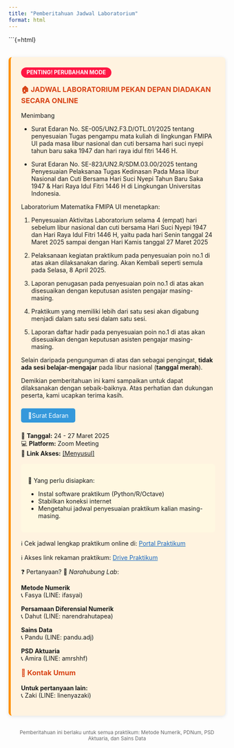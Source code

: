 ```yaml
---
title: "Pemberitahuan Jadwal Laboratorium"
format: html
---
```


```{=html}
<style>
.online-notice {
  background: #fff3e0;
  border-left: 5px solid #ff9100;
  padding: 1.5rem;
  margin: 2rem 0;
  border-radius: 8px;
  box-shadow: 0 2px 8px rgba(0,0,0,0.1);
}

.online-notice h3 {
  color: #d84315;
  margin-top: 0;
}

.status-label {
  background: #ff1744;
  color: white;
  padding: 0.3rem 0.8rem;
  border-radius: 20px;
  font-size: 0.9em;
  display: inline-block;
  margin-bottom: 1rem;
  font-weight: bold;
}

.btn {
  background-color: #3498db;
  color: white;
  padding: 0.5rem 1rem;
  border-radius: 5px;
  text-decoration: none;
  display: inline-block;
  margin: 0.5rem 0;
}
</style>

<div class="online-notice">
  <div class="status-label">PENTING! PERUBAHAN MODE</div>
  <h3>🏠 JADWAL LABORATORIUM PEKAN DEPAN DIADAKAN SECARA ONLINE</h3>

Menimbang 

- Surat Edaran No. SE-005/UN2.F3.D/OTL.01/2025 tentang penyesuaian Tugas pengampu mata kuliah di lingkungan FMIPA UI pada masa libur nasional dan cuti bersama hari suci nyepi tahun baru saka 1947 dan hari raya idul fitri 1446 H. 

- Surat Edaran No. SE-823/UN2.R/SDM.03.00/2025 tentang Penyesuaian Pelaksanaa Tugas Kedinasan Pada Masa libur Nasional dan Cuti Bersama Hari Suci Nyepi Tahun Baru Saka 1947 & Hari Raya Idul Fitri 1446 H di Lingkungan Universitas Indonesia.

Laboratorium Matematika FMIPA UI menetapkan:

1. Penyesuaian Aktivitas Laboratorium selama 4 (empat) hari sebelum libur nasional dan cuti bersama Hari Suci Nyepi 1947 dan Hari Raya Idul Fitri 1446 H, yaitu pada hari Senin tanggal 24 Maret 2025 sampai dengan Hari Kamis tanggal 27 Maret 2025

2. Pelaksanaan kegiatan praktikum pada penyesuaian poin no.1 di atas akan dilaksanakan daring. Akan Kembali seperti semula pada Selasa, 8 April 2025.

3. Laporan penugasan pada penyesuaian poin no.1 di atas akan disesuaikan dengan keputusan asisten pengajar masing-masing.

4. Praktikum yang memiliki lebih dari satu sesi akan digabung menjadi dalam satu sesi dalam satu sesi.

5. Laporan daftar hadir pada penyesuaian poin no.1 di atas akan disesuaikan dengan keputusan asisten pengajar masing-masing.

Selain daripada pengunguman di atas dan sebagai pengingat, <strong>tidak ada sesi belajar-mengajar</strong> pada libur nasional (<strong>tanggal merah</strong>).

Demikian pemberitahuan ini kami sampaikan untuk dapat dilaksanakan dengan sebaik-baiknya. Atas perhatian dan dukungan peserta, kami ucapkan terima kasih.

<a href="https://drive.google.com/file/d/1bbO2_ZxStMXBfBghT1i_2EmTAGwxtzZs/view?usp=sharing" class="btn">📌Surat Edaran</a>

<hl>
  
<p>📅 <strong>Tanggal:</strong> 24 - 27 Maret 2025<br>
  💻 <strong>Platform:</strong> Zoom Meeting<br>
  🔗 <strong>Link Akses:</strong> <a href="#link_zoom">[Menyusul]</a></p>
  
<div style="background: #fff8e1; padding: 1rem; border-radius: 6px; margin: 1rem 0;">
<p>📌 Yang perlu disiapkan:</p>
<ul>
<li>Instal software praktikum (Python/R/Octave)</li>
<li>Stabilkan koneksi internet</li>
<li>Mengetahui jadwal penyesuaian praktikum kalian masing-masing.</li>
</ul>
</div>

  <p>ℹ Cek jadwal lengkap praktikum online di: 
  <a href="Jadwal.qmd" style="color: #1565c0; text-decoration: underline;">Portal Praktikum</a></p>
  
  <p>ℹ Akses link rekaman praktikum: 
  <a href="https://drive.google.com/drive/folders/1suYg1VQZMWMcM0lDnk01x4b_nsqcXMm-?usp=sharing" style="color: #1565c0; text-decoration: underline;">Drive Praktikum</a></p>
  
  <p>❓ Pertanyaan? 
📱 <em>Narahubung Lab</em>: <br>

**Metode Numerik**  
📞 Fasya (LINE: ifasyai)

**Persamaan Diferensial Numerik**  
📞 Dahut (LINE: narendrahutapea)

**Sains Data**  
📞 Pandu (LINE: pandu.adj)

**PSD Aktuaria**  
📞 Amira (LINE: amrshhf)

### 📩 Kontak Umum
**Untuk pertanyaan lain:**  
📞 Zaki (LINE: linenyazaki)</p>
</div>

<center style="color: #666; margin-top: 1rem;">
  <small>Pemberitahuan ini berlaku untuk semua praktikum:
  Metode Numerik, PDNum, PSD Aktuaria, dan Sains Data</small>
</center>
